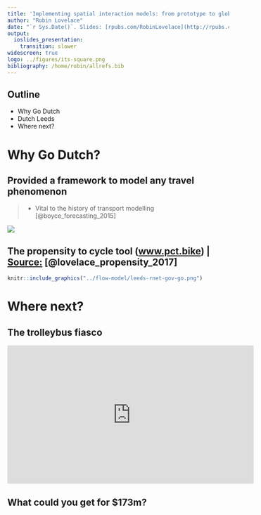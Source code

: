 ```yaml
---
title: 'Implementing spatial interaction models: from prototype to globally scalable tools'
author: "Robin Lovelace"
date: "`r Sys.Date()`. Slides: [rpubs.com/RobinLovelace](http://rpubs.com/RobinLovelace/258956)."
output:
  ioslides_presentation:
    transition: slower
widescreen: true
logo: ../figures/its-square.png
bibliography: /home/robin/allrefs.bib
---
```


<!-- Plan: 15 minute presentation building on pct work and mlCars stuff -->

## Outline

- Why Go Dutch
- Dutch Leeds
- Where next?

# Why Go Dutch?


## Provided a framework to model any travel phenomenon

> - Vital to the history of transport modelling [@boyce_forecasting_2015]

![](../figures/sdna-san-fran.png)

## The propensity to cycle tool ([www.pct.bike](https://www.pct.bike/))  | [Source:](https://www.jtlu.org/index.php/jtlu/article/view/862) [@lovelace_propensity_2017]

```r
knitr::include_graphics("../flow-model/leeds-rnet-gov-go.png")
```


# Where next?

## The trolleybus fiasco

<iframe width="560" height="315" src="https://www.youtube.com/embed/ycAYcKANuoQ" frameborder="0" allowfullscreen></iframe>

## What could you get for $173m?

